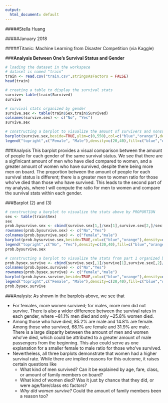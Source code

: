 ```yaml
---
output:
  html_document: default
---
```



#####Stella Huang


#####January 2018


#####Titanic: Machine Learning from Disaster Competition (via Kaggle)


###**Analysis Between One's Survival Status and Gender** 



```r
# loading the dataset in the workspace
# dataset is named "train"
train <- read.csv("train.csv",stringsAsFactors = FALSE)
head(train)
```

```r
# creating a table to display the survival stats
survive<-table(train$Survived)
survive

# survival stats organized by gender
survive.sex <- table(train$Sex,train$Survived)
colnames(survive.sex) <- c("No", "Yes")
survive.sex

# constructing a barplot to visualize the amount of survivers and nonsurvivers categorized by gender
barplot(survive.sex,beside=TRUE,ylim=c(0,550),col=c("blue","orange"),density=c(20,40,20,40),main="Survivers by Gender (1)")
legend("topright",c("Female", "Male"),density=c(20,40),fill=c("blue","orange"),cex=0.7)
```

###Analysis
This barplot provides a visual comparison between the amount of people for each gender of the same survival status. We see that there are a sigfinicant amount of men who have died compared to women, and a greater amount of women who have survived, despite there being more men on board. The proportion between the amount of people for each survival status is different; there is a greater men to women ratio for those who've died than those who have survived. This leads to the second part of my analysis, where I will compute the ratio for men to women and compare the survival stats within each gender. 



###Barplot (2) and (3)

```r
# constructing a barplot to visualize the stats above by PROPORTION
sex <- table(train$Sex)
sex
prob.bysurvive.sex <- cbind(survive.sex[1,]/sex[1],survive.sex[2,]/sex[2])
rownames(prob.bysurvive.sex) <- c("No","Yes")
colnames(prob.bysurvive.sex) <- c("female","male")
barplot(prob.bysurvive.sex,beside=TRUE,col=c("blue","orange"),density=c(20,40,20,40),main="Survival Status: Compared Within Gender (2)")
legend("topright",c("No", "Yes"),density=c(20,40),fill=c("blue","orange"),cex=0.7)
prob.bysurvive.sex

# constructing a barplot to visualize the stats from part 1 organized by the survival status vs gender (AS PROPORTIONS)
prob.bysex.survive <- cbind(survive.sex[,1]/survive[1],survive.sex[,2]/survive[2])
colnames(prob.bysex.survive) <- c("No","Yes")
rownames(prob.bysex.survive) <- c("female","male")
barplot(prob.bysex.survive,beside=TRUE,col=c("blue","orange"),density=c(20,40,20,40),main="Survival Status: Compared by Diff. Gender (3)")
legend("topright",c("Female", "Male"),density=c(20,40),fill=c("blue","orange"),cex=0.7)
prob.bysex.survive
```






###Analysis:
As shown in the barplots above, we see that

- For females, more women survived; for males, more men did not survive. There is also a wider difference between the survival rates in each gender, where ~81.1% men died and only ~25.8% women died.
- Among those who have died, 85.2% are male and 14.8% are female. Among those who survived, 68.1% are female and 31.9% are male. There is a large disparity between the amount of men and women who've died, which could be attributed to a greater amount of male passengers from the beginning. This also could serve as one explanation for a smaller female to male ratio for those who've survived.
- Nevertheless, all three barplots demonstrate that women had a higher survival rate. While there are implied reasons for this outcome, it raises certain questions like
    - What kind of men survived? Can it be explained by age, fare, class, or amount of family members on board?
    - What kind of women died? Was it just by chance that they did, or were age/fare/class etc factors?
    - *Why did women survive?* Could the amount of family members been a reason too?
















































